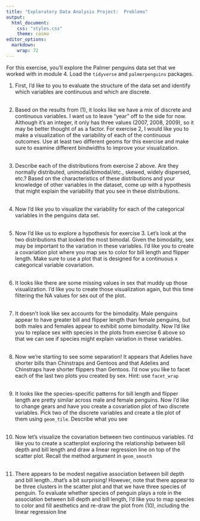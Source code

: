 ```yaml
---
title: "Exploratory Data Analysis Project:  Problems"
output:
  html_document:
    css: "styles.css"
    theme: cosmo
editor_options: 
  markdown: 
    wrap: 72
---
```


```{=html}
<style>
.list-group-item.active, .list-group-item.active:focus, .list-group-item.active:hover {
    background-color: #8a2377;
    color: white;
    font-weight: bold;
}
</style>
```
```{=html}
<style>
  .nav-pills>li>a:hover, .nav-pills>li>a:focus, .nav-pills>li.active>a,     .nav-pills>li.active>a:hover, .nav-pills>li.active>a:focus{
     background-color: #8a2377;
     font-weight: bold;
          color: black;
     }
</style>
```
```{=html}
<style>
  .nav-pills>li>a {
     color: black;
     }
</style>
```
```{=html}
<style>
  a {
     color: #8198b9;
     text-decoration: none;
     }
</style>
```
```{=html}
<style>
  a:hover {
     color: #8198b9;
     font-weight: bold;
     }
</style>
```



For this exercise, you'll explore the Palmer penguins data set that we worked with in module 4.  Load the `tidyverse` and `palmerpenguins` packages.


1.  First, I'd like to you to evaluate the structure of the data set and identify which variables are continuous and which are discrete. <br> <br> 

2.  Based on the results from (1), it looks like we have a mix of discrete and continuous variables.  I want us to leave "year" off to the side for now.  Although it's an integer, it only has three values (2007, 2008, 2009), so it may be better thought of as a factor.  For exercise 2, I would like you to make a visualization of the variability of each of the continuous outcomes.  Use at least two different geoms for this exercise and make sure to examine different bindwidths to improve your visualization. <br> <br> 

3.  Describe each of the distributions from exercise 2 above.  Are they normally distributed, unimodal/bimodal/etc., skewed, widely dispersed, etc.?  Based on the characteristics of these distributions and your knowledge of other variables in the dataset, come up with a hypothesis that might explain the variability that you see in these distributions. <br> <br> 

4.  Now I'd like you to visualize the variability for each of the categorical variables in the penguins data set. <br> <br> 

5.  Now I'd like us to explore a hypothesis for exercise 3.  Let's look at the two distributions that looked the most bimodal.  Given the bimodality, sex may be important to the variation in these variables.  I'd like you to create a covariation plot where you map sex to color for bill length and flipper length.  Make sure to use a plot that is designed for a continuous x categorical variable covariation. <br> <br> 

6.  It looks like there are some missing values in sex that muddy up those visualization.  I'd like you to create those visualization again, but this time filtering the NA values for sex out of the plot. <br> <br> 

7.  It doesn't look like sex accounts for the bimodality.  Male penguins appear to have greater bill and flipper length than female penguins, but both males and females appear to exhibit some bimodality.  Now I'd like you to replace sex with species in the plots from exercise 6 above so that we can see if species might explain variation in these variables. <br> <br> 

8.  Now we're starting to see some separation!  It appears that Adelies have shorter bills than Chinstraps and Gentoos and that Adelies and Chinstraps have shorter flippers than Gentoos.  I'd now you like to facet each of the last two plots you created by sex.  Hint:  use `facet_wrap` <br> <br> 

9.  It looks like the species-specific patterns for bill length and flipper length are pretty similar across male and female penguins.  Now I'd like to change gears and have you create a covariation plot of two discrete variables.  Pick two of the discrete variables and create a tile plot of them using `geom_tile`.  Describe what you see <br> <br> 

10. Now let's visualize the covariation between two continuous variables.  I'd like you to create a scatterplot exploring the relationship between bill depth and bill length and draw a linear regression line on top of the scatter plot.  Recall the method argument in `geom_smooth` <br> <br> 

11.  There appears to be modest negative association between bill depth and bill length...that's a bit surprising!  However, note that there appear to be three clusters in the scatter plot and that we have three species of penguin.  To evaluate whether species of penguin plays a role in the association between bill depth and bill length, I'd like you to map species to color and fill aesthetics and re-draw the plot from (10), including the linear regression line <br> <br> 


